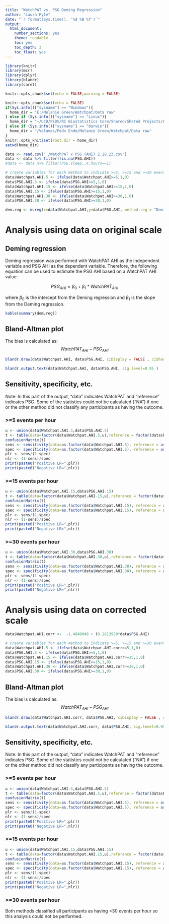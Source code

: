 ```yaml
---
title: "WatchPAT vs. PSG Deming Regression"
author: "Laura Pyle"
date: "`r format(Sys.time(), '%d %B %Y')`"
output:
  html_document:
    number_sections: yes
    theme: readable
    toc: yes
    toc_depth: 3
    toc_float: yes
---
```


```r
library(knitr)
library(mcr)
library(dplyr)
library(blandr)
library(caret)

knitr::opts_chunk$set(echo = FALSE,warning = FALSE)

knitr::opts_chunk$set(echo = FALSE)
if(Sys.info()["sysname"] == "Windows"){
  home_dir = "E:/Melanie Green/Watchpat/Data raw"
} else if (Sys.info()["sysname"] == "Linux"){
  home_dir = "~/UCD/PEDS/RI Biostatistics Core/Shared/Shared Projects/Laura/BDC/Projects"
} else if (Sys.info()["sysname"] == "Darwin"){
  home_dir = "/Volumes/Peds Endo/Melanie Green/Watchpat/Data raw"
}
knitr::opts_knit$set(root.dir = home_dir)
setwd(home_dir)
```

```r
data <- read.csv("./WatchPAT x PSG (AHI) 2.28.23.csv")
data <- data %>% filter(!is.na(PSG.AHI))
#data <- data %>% filter(PSG.sleep..4.hours==1)

# create variables for each method to indicate >=5, >=15 and >=30 events per hour
data$Watchpat.AHI.5 <- ifelse(data$Watchpat.AHI>=5,1,0)
data$PSG.AHI.5 <- ifelse(data$PSG.AHI>=5,1,0)
data$Watchpat.AHI.15 <- ifelse(data$Watchpat.AHI>=15,1,0)
data$PSG.AHI.15 <- ifelse(data$PSG.AHI>=15,1,0)
data$Watchpat.AHI.30 <- ifelse(data$Watchpat.AHI>=30,1,0)
data$PSG.AHI.30 <- ifelse(data$PSG.AHI>=30,1,0)

dem.reg <- mcreg(x=data$Watchpat.AHI,y=data$PSG.AHI, method.reg = "Deming")
```

# Analysis using data on original scale

## Deming regression

Deming regression was performed with WatchPAT AHI as the independent variable and PSG AHI as the dependent variable. Therefore, the following equation can be used to estimate the PSG AHI based on a WatchPAT AHI value:

$$PSG_{AHI} = \beta_0 + \beta_1 * WatchPAT_{AHI}$$

where $\beta_0$ is the intercept from the Deming regression and $\beta_1$ is the slope from the Deming regression.

```r
kable(summary(dem.reg))
```

## Bland-Altman plot

The bias is calculated as: $$WatchPAT_{AHI} -  PSG_{AHI}$$

```r
blandr.draw(data$Watchpat.AHI, data$PSG.AHI, ciDisplay = FALSE , ciShading = FALSE )
```

```r
blandr.output.text(data$Watchpat.AHI, data$PSG.AHI, sig.level=0.95 )
```

## Sensitivity, specificity, etc.

Note: In this part of the output, "data" indicates WatchPAT and "reference" indicates PSG. Some of the statistics could not be calculated ("NA") if one or the other method did not classify any participants as having the outcome.

### >=5 events per hour

```r
u <- union(data$Watchpat.AHI.5,data$PSG.AHI.5)
t <- table(data=factor(data$Watchpat.AHI.5,u),reference = factor(data$PSG.AHI.5,u))
confusionMatrix(t)
sens <- sensitivity(data=as.factor(data$Watchpat.AHI.5), reference = as.factor(data$PSG.AHI.5), positive="1",negative="0")
spec <- specificity(data=as.factor(data$Watchpat.AHI.5), reference = as.factor(data$PSG.AHI.5), positive="1",negative="0")
plr <- sens/(1-spec)
nlr <- (1-sens)/spec
print(paste0("Positive LR=",plr))
print(paste0("Negative LR=",nlr))
```

### >=15 events per hour

```r
u <- union(data$Watchpat.AHI.15,data$PSG.AHI.15)
t <- table(data=factor(data$Watchpat.AHI.15,u),reference = factor(data$PSG.AHI.15,u))
confusionMatrix(t)
sens <- sensitivity(data=as.factor(data$Watchpat.AHI.15), reference = as.factor(data$PSG.AHI.15), positive="1",negative="0")
spec <- specificity(data=as.factor(data$Watchpat.AHI.15), reference = as.factor(data$PSG.AHI.15), positive="1",negative="0")
plr <- sens/(1-spec)
nlr <- (1-sens)/spec
print(paste0("Positive LR=",plr))
print(paste0("Negative LR=",nlr))
```

### >=30 events per hour

```r
u <- union(data$Watchpat.AHI.30,data$PSG.AHI.30)
t <- table(data=factor(data$Watchpat.AHI.30,u),reference = factor(data$PSG.AHI.30,u))
confusionMatrix(t)
sens <- sensitivity(data=as.factor(data$Watchpat.AHI.30), reference = as.factor(data$PSG.AHI.30), positive="1",negative="0")
spec <- specificity(data=as.factor(data$Watchpat.AHI.30), reference = as.factor(data$PSG.AHI.30), positive="1",negative="0")
plr <- sens/(1-spec)
nlr <- (1-sens)/spec
print(paste0("Positive LR=",plr))
print(paste0("Negative LR=",nlr))
```

# Analysis using data on corrected scale

```r
data$Watchpat.AHI.corr <-  -1.4649048 + (0.2813958*data$PSG.AHI)

# create variables for each method to indicate >=5, >=15 and >=30 events per hour
data$Watchpat.AHI.5 <- ifelse(data$Watchpat.AHI.corr>=5,1,0)
data$PSG.AHI.5 <- ifelse(data$PSG.AHI>=5,1,0)
data$Watchpat.AHI.15 <- ifelse(data$Watchpat.AHI.corr>=15,1,0)
data$PSG.AHI.15 <- ifelse(data$PSG.AHI>=15,1,0)
data$Watchpat.AHI.30 <- ifelse(data$Watchpat.AHI.corr>=30,1,0)
data$PSG.AHI.30 <- ifelse(data$PSG.AHI>=30,1,0)
```

## Bland-Altman plot

The bias is calculated as: $$WatchPAT_{AHI} -  PSG_{AHI}$$

```r
blandr.draw(data$Watchpat.AHI.corr, data$PSG.AHI, ciDisplay = FALSE , ciShading = FALSE )
```

```r
blandr.output.text(data$Watchpat.AHI.corr, data$PSG.AHI, sig.level=0.95 )
```

## Sensitivity, specificity, etc.

Note: In this part of the output, "data" indicates WatchPAT and "reference" indicates PSG. Some of the statistics could not be calculated ("NA") if one or the other method did not classify any participants as having the outcome.

### >=5 events per hour

```r
u <- union(data$Watchpat.AHI.5,data$PSG.AHI.5)
t <- table(data=factor(data$Watchpat.AHI.5,u),reference = factor(data$PSG.AHI.5,u))
confusionMatrix(t)
sens <- sensitivity(data=as.factor(data$Watchpat.AHI.5), reference = as.factor(data$PSG.AHI.5), positive="1",negative="0")
spec <- specificity(data=as.factor(data$Watchpat.AHI.5), reference = as.factor(data$PSG.AHI.5), positive="1",negative="0")
plr <- sens/(1-spec)
nlr <- (1-sens)/spec
print(paste0("Positive LR=",plr))
print(paste0("Negative LR=",nlr))
```

### >=15 events per hour

```r
u <- union(data$Watchpat.AHI.15,data$PSG.AHI.15)
t <- table(data=factor(data$Watchpat.AHI.15,u),reference = factor(data$PSG.AHI.15,u))
confusionMatrix(t)
sens <- sensitivity(data=as.factor(data$Watchpat.AHI.15), reference = as.factor(data$PSG.AHI.15), positive="1",negative="0")
spec <- specificity(data=as.factor(data$Watchpat.AHI.15), reference = as.factor(data$PSG.AHI.15), positive="1",negative="0")
plr <- sens/(1-spec)
nlr <- (1-sens)/spec
print(paste0("Positive LR=",plr))
print(paste0("Negative LR=",nlr))
```

### >=30 events per hour

Both methods classified all participants as having <30 events per hour so this analysis could not be performed.